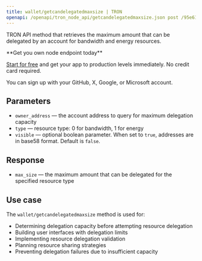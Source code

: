 ```yaml
---
title: wallet/getcandelegatedmaxsize | TRON
openapi: /openapi/tron_node_api/getcandelegatedmaxsize.json post /95e61622bf6a8af293978377718e3b77/wallet/getcandelegatedmaxsize
---
```


TRON API method that retrieves the maximum amount that can be delegated by an account for bandwidth and energy resources.

<Check>
**Get you own node endpoint today**

[Start for free](https://console.chainstack.com/) and get your app to production levels immediately. No credit card required.

You can sign up with your GitHub, X, Google, or Microsoft account.
</Check>


## Parameters

* `owner_address` — the account address to query for maximum delegation capacity
* `type` — resource type: 0 for bandwidth, 1 for energy
* `visible` — optional boolean parameter. When set to `true`, addresses are in base58 format. Default is `false`.

## Response

* `max_size` — the maximum amount that can be delegated for the specified resource type

## Use case

The `wallet/getcandelegatedmaxsize` method is used for:

* Determining delegation capacity before attempting resource delegation
* Building user interfaces with delegation limits
* Implementing resource delegation validation
* Planning resource sharing strategies
* Preventing delegation failures due to insufficient capacity
